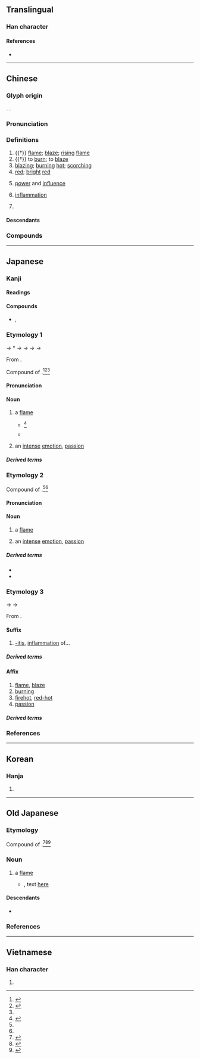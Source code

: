 {{also|焱}}
{{character info/new}}
==Translingual==

===Han character===
{{Han char|rn=86|rad=火|as=04|sn=8|four=90809|canj=FF|ids=⿱火火}}

====References====
* {{Han ref|kx=0667.130|dkj=18910|dj=1076.210|hdz=32193.060|uh=708E|ud=28814|bh=AAA2|bd=43682}}

----

==Chinese==
{{zh-forms|alt=炏}}

===Glyph origin===
{{Han etym}}
{{Han compound|火|火|t1=[[fire]]|t2=fire|ls=ic}}. {{zh-etym-double|火|fire}}.

===Pronunciation===
{{zh-pron
|m=yán
|c=jim4
|h=pfs=yàm/yam
|md=ièng
|mn=qz,tw,xm,zz:iām/xm,zz:iâm
|mn-t=iam7/iem7
|mn-t_note=iam7 - Shantou; iem7 - Chaozhou
|w=3hhi
|mc=y
|oc=y
|cat=n,v,a,pn
}}

===Definitions===
{{zh-hanzi}}

# {{†}} [[flame]]; [[blaze]]; [[rising]] [[flame]]
# {{†}} to [[burn]]; to [[blaze]]
# [[blazing]]; [[burning]] [[hot]]; [[scorching]]
# [[red]]; [[bright]] [[red]]
# {{lb|zh|figurative}} [[power]] and [[influence]]
# {{lb|zh|medicine}} [[inflammation]]
# {{lb|zh|mythology}} {{w|Yan Emperor}} {{gl|[[ancient]] [[legendary]] Chinese [[ruler]]}}

====Descendants====
{{CJKV||えん|염|viêm}}

===Compounds===
{{zh-der|炎帝|炎旱|炎黃|炎涼|炎涼世態|炎熱|炎日|炎暑|炎天|炎夏|炎炎|炎焰|炎陽|炎症:inflammation|膀胱炎:cystitis|咽喉炎|副鼻腔炎|咽頭炎|口炎|中耳炎|口角炎|大腸炎|乳腺炎|心內膜炎|尿道炎|孫炎|世態炎涼|子宮頸炎|內耳炎|喉炎|卵巢炎|支氣管炎|炎炎夏日|發炎|炎徼|炎精|炎丘|炎方|瞼腺炎|炎土|皮膚肌炎|炎火|會厭炎|毛囊炎|日本腦炎|炎黃子孫|皮膚炎|炎上|盲腸炎|炎漢|牙髓炎|炎光|炎陽炙人|炎精之數|消炎藥|消炎|消炎片|淚囊炎|氣管炎|扁桃腺炎|肋膜炎|關節炎|筋膜炎|胃炎|鼻竇炎|骨髓炎|股關節炎|角膜炎|髓膜炎|鼓膜炎|結膜炎|腎盂炎|腦炎|肺炎|鼻炎|骨膜炎|肝炎|腮腺炎|趨炎附勢|趨炎附熱|附炎|闌尾炎|肝火上炎|舌炎|赫赫炎炎|趨炎奉勢|貴勢炎炎|腎炎|胸膜炎|腹膜炎|腦膜炎|腸炎}}

----

==Japanese==

===Kanji===
{{ja-kanji|grade=c|rs=火04}}

====Readings====
{{ja-readings
|goon=えん<えん<えむ
|kanon=えん<えん<えむ
|kun=ほのお-<ほのほ-, ほむら-, も-える<も-える<も-𛀁る
}}

====Compounds====
* {{ja-r|陽炎|かぎろい}}, {{ja-r|陽炎|かげろう}}

===Etymology 1===
{{ja-kanjitab|yomi=k|ほのお|alt=焔}}
{{wp|lang=ja}}
{{wp|Flame}}
{{IPAfont|⟨po no<sub>2</sub> po⟩}} → *{{IPAchar|/ponəpo/}} → {{IPAchar|/ɸonoɸo/}} → {{IPAchar|/ɸonowo/}} → {{IPAchar|/honowo/}} → {{IPAchar|/honoː/}}

From {{inh|ja|ojp|炎|tr=pono<sub>2</sub>po}}.

Compound of {{com|ja|sort=ほのお|火|tr1=ho|pos1=combining form of ''hi'', “[[fire]]”|の|tr2=no|pos2=possessive particle|穂|tr3=ho|t3=[[ear]], [[head]]}}.<ref name="KDJ">{{R:Kokugo Dai Jiten}}</ref><ref name="DJS">{{R:Daijisen}}</ref><ref name="DJR"/>

====Pronunciation====
{{ja-pron|yomi=k|ほのお|acc=1|acc_ref=DJR,NHK,SMK5|acc2=2|acc2_ref=NHK}}

====Noun====
{{ja-noun|ほのお|hhira=ほのほ}}

# a [[flame]]
#* {{RQ:Konkōmyō Saishōōkyō Ongi|5 (front)}}<ref>{{R:Konkōmyō Saishōōkyō Ongi}}</ref>
#*: {{lang|ja|燄 '''保乃保'''}}
#* {{quote-book|ja||date=Dec 22 2001||Premium Pack 5|chapter={{ruby|{{lang|ja|[真紅眼の黒竜](レッドアイズ・ブラックドラゴン)}}}}|trans-chapter=Red-Eyes Black Dragon|publisher={{w|Konami}}||}}
#*: {{ja-usex|真%紅の眼を持つ黒%竜。怒りの黒き'''炎'''はその眼に映る者%全てを焼き尽くす。|^しん%く の め を もつ こく%りゅう。^いかり の くろき '''ほのお''' は その め に うつる もの% すべて を やきつくす。|A black dragon with crimson eyes. Its black '''flames''' of fury burn away anything that’s reflected in those eyes.}}
#: {{ja-usex|ハリー・ポッターと'''炎'''のゴブレット|^ハリー・^ポッター と '''^ほのお''' の ^ゴブレット|''{{w|Harry Potter and the Goblet of Fire|Harry Potter and the Goblet of '''Fire'''}}''}}
#: {{ja-usex|燃え広がる'''炎'''|^もえひろがる '''^ほのお'''|''{{w|Catching Fire|Catching '''Fire'''}}''}}
# {{lb|ja|sort=ほのお|figuratively}} an [[intense]] [[emotion]], [[passion]]

=====Derived terms=====
{{col3-u|ja
|{{ja-r|炎 細%胞|ほのお さい%ぼう}}
|{{ja-r|炎スペクトル|ほのお スペクトル}}
|{{ja-r|踊り炎|おどり ほのお}}
|{{ja-r|瞋%恚の炎|しん%い の ほのお}}
|{{ja-r|胸の炎|むね の ほのお}}
}}

===Etymology 2===
{{ja-kanjitab|yomi=k|ほむら|alt=焔}}

Compound of {{com|ja|sort=ほむら|火|tr1=ho|t1=[[fire]]|pos1=combining form|群|tr2=mura|t2=[[gathering]], [[group]]}}.<ref name="DJS"/><ref name="DJR"/>

====Pronunciation====
{{ja-pron|yomi=k|ほむら|acc=0|acc_ref=DJR,SMK5|acc2=1|acc2_ref=DJR}}

====Noun====
{{ja-noun|ほむら}}

# a [[flame]]
# {{lb|ja|sort=ほむら|figuratively}} an [[intense]] [[emotion]], [[passion]]

=====Derived terms=====
* {{ja-r|瞋%恚の炎|しん%い の ほむら}}
* {{ja-r|胸の炎|むね の ほむら}}

===Etymology 3===
{{ja-kanjitab|yomi=o|えん|alt=焔}}

{{IPAchar|/em/}} → {{IPAchar|/emʉ/}} → {{IPAchar|/eɴ/}}

From {{der|ja|ltc|sort=えん|-}} {{ltc-l|炎}}.

====Suffix====
{{ja-pos|suffix|えん}}

# {{lb|ja|sort=えん|medicine}} [[-itis]], [[inflammation]] of...

=====Derived terms=====
{{col3-u|ja
|{{ja-r|胃%炎|い%えん}}
|{{ja-r|肝%炎|かん%えん}}
|{{ja-r|強%膜%炎|きょう%まく%えん|[[scleritis]]}}
|{{ja-r|筋%炎|きん%えん|[[myositis]]}}
|{{ja-r|結%膜%炎|けつ%まく%えん}}
|{{ja-r|虹%彩%炎|こう%さい%えん}}
|{{ja-r|口%内%炎|こう%ない%えん}}
|{{ja-r|細%気%管%支%炎|さい%き%かん%し%えん|[[bronchiolitis]]}}
|{{ja-r|腎%盂%炎|じん%う%えん|[[pyelitis]]}}
|{{ja-r|神%経%炎|しん%けい%えん|[[neuritis]]}}
|{{ja-r|膵%臓%炎|すい%ぞう%えん|[[pancreatitis]]}}
|{{ja-r|脊%髄%炎|せき%ずい%えん|[[myelitis]]}}
|{{ja-r|舌%炎|ぜつ%えん}}
|{{ja-r|大%腸%炎|だい%ちょう%えん}}
|{{ja-r|胆%嚢%炎|たん%のう%えん}}
|{{ja-r|膣%炎|ちつ%えん|[[vaginitis]]}}
|{{ja-r|虫%垂%炎|ちゅう%すい%えん}}
|{{ja-r|尿%道%炎|にょう%どう%えん}}
|{{ja-r|肺%炎|はい%えん}}
|{{ja-r|葡%萄%膜%炎|ぶ%どう%まく%えん}}
|{{ja-r|膀%胱%炎|ぼう%こう%えん}}
|{{ja-r|盲%腸%炎|もう%ちょう%えん}}
|{{ja-r|網%膜%炎|もう%まく%えん|[[retinitis]]}}
}}

====Affix====
{{ja-pos|affix|えん}}

# [[flame]], [[blaze]]
# [[burning]]
# [[firehot]], [[red-hot]]
# [[passion]]

=====Derived terms=====
{{col4-u|ja
|{{ja-r|炎%炎|えん%えん|rom=-}}, {{ja-r|炎%々|えん%えん}}
|{{ja-r|煙%炎|えん%えん}}
|{{ja-r|炎%干|えん%かん}}
|{{ja-r|炎%暑|えん%しょ}}
|{{ja-r|炎%症|えん%しょう}}
|{{ja-r|炎%上|えん%じょう}}
|{{ja-r|炎%色|えん%しょく}}
|{{ja-r|炎%帝|えん%てい}}
|{{ja-r|炎%天|えん%てん}}
|{{ja-r|炎%熱|えん%ねつ}}
|{{ja-r|炎%涼|えん%りょう}}
|{{ja-r|火%炎|か%えん}}
|{{ja-r|外%炎|がい%えん}}
|{{ja-r|気%炎|き%えん}}
|{{ja-r|光%炎|こう%えん}}
|{{ja-r|情%炎|じょう%えん}}
|{{ja-r|酸%化%炎|さん%か%えん}}
|{{ja-r|内%炎|ない%えん}}
|{{ja-r|爆%炎|ばく%えん}}
|{{ja-r|防%炎|ぼう%えん}}
|{{ja-r|余%炎|よ%えん}}
}}

===References===
<references/>

{{C|ja|Fire|sort=ほのお}}
{{C|ja|Diseases|sort=えん}}

{{cln|ja|words with multiple readings}}

----

==Korean==

===Hanja===
{{ko-hanja|hangeul=[[염]]|eumhun=|rv=yeom|mr=yŏm|y=yem}}

# {{rfdef|ko|sort=火04}}

----

==Old Japanese==

===Etymology===
Compound of {{com|ojp|sort=ほのお|火|tr1=po|pos1=combining form of ''pi<sub>2</sub>'', “[[fire]]”|の|tr2=no<sub>2</sub>|pos2=possessive particle|穗|tr3=po|t3=[[ear]], [[head]]}}.<ref>{{R:Kokugo Dai Jiten}}</ref><ref>{{R:Daijisen}}</ref><ref>{{R:Daijirin}}</ref>

===Noun===
{{head|ojp|noun|tr=pono<sub>2</sub>po|kana|ほのほ|sort=ほのほ}}

# a [[flame]]
#* {{RQ:Manyoshu|13|3344}}, text [http://jti.lib.virginia.edu/japanese/manyoshu/Man13Yo.html#3344 here]
#*: {{ux|ojp|...[[螢なす|螢成]]髣髴聞而大土乎'''火穗'''跡而...|tr=...potaru nasu pono<sub>2</sub>ka ni ki<sub>1</sub>ki<sub>1</sub>te opotuti wo '''pono<sub>2</sub>po''' to<sub>2</sub> pumi<sub>1</sub>te...}}

====Descendants====
* {{desc|ja|炎|tr=honō}}

===References===
<references/>

----

==Vietnamese==

===Han character===
{{vi-hantu|[[viêm]]|rs=火04}}

# {{rfdef|vi|sort=火04}}